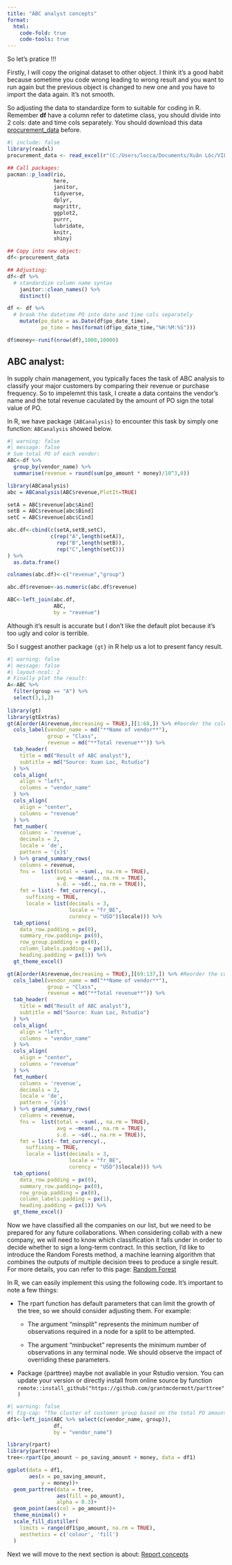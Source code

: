 ```yaml
---
title: "ABC analyst concepts"
format: 
  html:
    code-fold: true
    code-tools: true
---
```


So let's pratice !!!

Firstly, I will copy the original dataset to other object. I think it's a good habit because sometime you code wrong leading to wrong result and you want to run again but the previous object is changed to new one and you have to import the data again. It's not smooth.

So adjusting the data to standardize form to suitable for coding in R. Remember **df** have a column refer to datetime class, you should divide into 2 cols: date and time cols separately. You should download this data [procurement_data](index.qmd) before.

```r
#| include: false
library(readxl)
procurement_data <- read_excel(r"(C:/Users/locca/Documents/Xuân Lộc/VILAS/Data_Chuong 7/procurement_data.xlsx)")

## Call packages:
pacman::p_load(rio,
               here,
               janitor,
               tidyverse,
               dplyr,
               magrittr,
               ggplot2,
               purrr,
               lubridate,
               knitr,
               shiny)
```

```r
## Copy into new object:
df<-procurement_data 

## Adjusting:
df<-df %>% 
  # standardize column name syntax
    janitor::clean_names() %>% 
    distinct() 

df <- df %>% 
  # break the datetime PO into date and time cols separately
    mutate(po_date = as.Date(df$po_date_time),
           po_time = hms(format(df$po_date_time,"%H:%M:%S")))

df$money<-runif(nrow(df),1000,10000)
```

## ABC analyst:

  In supply chain management, you typically faces the task of ABC analysis to classify your major customers by comparing their revenue or purchase frequency. So to impelemnt this task, I create a data contains the vendor's name and the total revenue caculated by the amount of PO sign the total value of PO.

  In R, we have package `{ABCanalysis}` to encounter this task by simply one function: `ABCanalysis` showed below.

```r
#| warning: false
#| message: false  
# Sum total PO of each vendor:
ABC<-df %>% 
  group_by(vendor_name) %>% 
  summarise(revenue = round(sum(po_amount * money)/10^3,0))

library(ABCanalysis)
abc = ABCanalysis(ABC$revenue,PlotIt=TRUE)

setA = ABC$revenue[abc$Aind]
setB = ABC$revenue[abc$Bind]
setC = ABC$revenue[abc$Cind]

abc.df<-cbind(c(setA,setB,setC),
              c(rep("A",length(setA)),
                rep("B",length(setB)),
                rep("C",length(setC)))
) %>% 
  as.data.frame() 

colnames(abc.df)<-c("revenue","group")

abc.df$revenue<-as.numeric(abc.df$revenue)

ABC<-left_join(abc.df,
               ABC,
               by = "revenue")
```
  Although it's result is accurate but I don't like the default plot because it's too ugly and color is terrible. 
  
  So I suggest another package `{gt}` in R help us a lot to present fancy result.
  
```r
#| warning: false
#| message: false
#| layout-ncol: 2
# Finally plot the result:
A<-ABC %>%  
  filter(group == "A") %>% 
  select(3,1,2)
  
library(gt)
library(gtExtras)
gt(A[order(A$revenue,decreasing = TRUE),][1:68,]) %>% #Reorder the column in data
  cols_label(vendor_name = md("**Name of vendor**"),
             group = "Class",
             revenue = md("**Total revenue**")) %>% 
  tab_header(
    title = md("Result of ABC analyst"),
    subtitle = md("Source: Xuan Loc, Rstudio")
  ) %>% 
  cols_align(
    align = "left",
    columns = "vendor_name"
  ) %>% 
  cols_align(
    align = "center",
    columns = "revenue"
  ) %>% 
  fmt_number(
    columns = 'revenue', 
    decimals = 2, 
    locale = 'de',
    pattern = '{x}$'
  ) %>% grand_summary_rows(
    columns = revenue,
    fns =  list(total = ~sum(., na.rm = TRUE),
                avg = ~mean(., na.rm = TRUE),
                s.d. = ~sd(., na.rm = TRUE)),
    fmt = list(~ fmt_currency(.,
      suffixing = TRUE,
      locale = list(decimals = 3,
                    locale = "fr_BE",
                    curency = "USD")$locale))) %>% 
  tab_options(
    data_row.padding = px(0),
    summary_row.padding= px(0),
    row_group.padding = px(0),
    column_labels.padding = px(1),
    heading.padding = px(1)) %>% 
  gt_theme_excel()

gt(A[order(A$revenue,decreasing = TRUE),][69:137,]) %>% #Reorder the column in data
  cols_label(vendor_name = md("**Name of vendor**"),
             group = "Class",
             revenue = md("**Total revenue**")) %>% 
  tab_header(
    title = md("Result of ABC analyst"),
    subtitle = md("Source: Xuan Loc, Rstudio")
  ) %>% 
  cols_align(
    align = "left",
    columns = "vendor_name"
  ) %>% 
  cols_align(
    align = "center",
    columns = "revenue"
  ) %>% 
  fmt_number(
    columns = 'revenue', 
    decimals = 2, 
    locale = 'de',
    pattern = '{x}$'
  ) %>% grand_summary_rows(
    columns = revenue,
    fns =  list(total = ~sum(., na.rm = TRUE),
                avg = ~mean(., na.rm = TRUE),
                s.d. = ~sd(., na.rm = TRUE)),
    fmt = list(~ fmt_currency(.,
      suffixing = TRUE,
      locale = list(decimals = 3,
                    locale = "fr_BE",
                    curency = "USD")$locale))) %>% 
  tab_options(
    data_row.padding = px(0),
    summary_row.padding= px(0),
    row_group.padding = px(0),
    column_labels.padding = px(1),
    heading.padding = px(1)) %>% 
  gt_theme_excel()
```

Now we have classified all the companies on our list, but we need to be prepared for any future collaborations. When considering collab with a new company, we will need to know which classification it falls under in order to decide whether to sign a long-term contract. In this section, I'd like to introduce the Random Forests method, a machine learning algorithm that combines the outputs of multiple decision trees to produce a single result. For more details, you can refer to this page: [Random Forest](https://www.gormanalysis.com/blog/decision-trees-in-r-using-rpart/)

In R, we can easily implement this using the following code. It's important to note a few things:

-   The rpart function has default parameters that can limit the growth of the tree, so we should consider adjusting them. For example:
    -   The argument "minsplit" represents the minimum number of observations required in a node for a split to be attempted.

    -   The argument "minbucket" represents the minimum number of observations in any terminal node. We should observe the impact of overriding these parameters.
-   Package {parttree} maybe not avaliable in your Rstudio version. You can update your version or directly install from online source by function `remote::install_github("https://github.com/grantmcdermott/parttree")`

```r
#| warning: false
#| fig-cap: "The cluster of customer group based on the total PO amount"
df1<-left_join(ABC %>% select(c(vendor_name, group)),
               df,
               by = "vendor_name")

library(rpart)
library(parttree)
tree<-rpart(po_amount ~ po_saving_amount + money, data = df1)

ggplot(data = df1,
       aes(x = po_saving_amount,
           y = money))+
  geom_parttree(data = tree,
                aes(fill = po_amount),
                alpha = 0.3)+
  geom_point(aes(col = po_amount))+
  theme_minimal() +
  scale_fill_distiller(
    limits = range(df1$po_amount, na.rm = TRUE), 
    aesthetics = c('colour', 'fill')
  )
```

Next we will move to the next section is about: [Report concepts](reactable.qmd)
